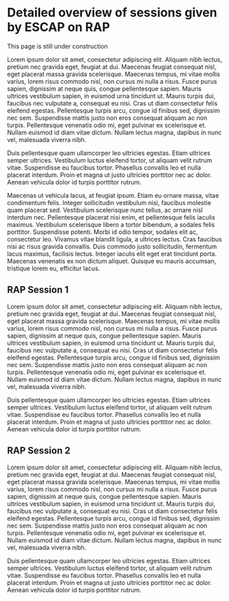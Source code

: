 # Detailed overview of sessions given by ESCAP on RAP

::: callout-note
This page is still under construction
:::

Lorem ipsum dolor sit amet, consectetur adipiscing elit. Aliquam nibh lectus, pretium nec gravida eget, feugiat at dui. Maecenas feugiat consequat nisl, eget placerat massa gravida scelerisque. Maecenas tempus, mi vitae mollis varius, lorem risus commodo nisl, non cursus mi nulla a risus. Fusce purus sapien, dignissim at neque quis, congue pellentesque sapien. Mauris ultrices vestibulum sapien, in euismod urna tincidunt ut. Mauris turpis dui, faucibus nec vulputate a, consequat eu nisi. Cras ut diam consectetur felis eleifend egestas. Pellentesque turpis arcu, congue id finibus sed, dignissim nec sem. Suspendisse mattis justo non eros consequat aliquam ac non turpis. Pellentesque venenatis odio mi, eget pulvinar ex scelerisque et. Nullam euismod id diam vitae dictum. Nullam lectus magna, dapibus in nunc vel, malesuada viverra nibh.

Duis pellentesque quam ullamcorper leo ultricies egestas. Etiam ultrices semper ultrices. Vestibulum luctus eleifend tortor, ut aliquam velit rutrum vitae. Suspendisse eu faucibus tortor. Phasellus convallis leo et nulla placerat interdum. Proin et magna ut justo ultricies porttitor nec ac dolor. Aenean vehicula dolor id turpis porttitor rutrum.

Maecenas ut vehicula lacus, at feugiat ipsum. Etiam eu ornare massa, vitae condimentum felis. Integer sollicitudin vestibulum nisi, faucibus molestie quam placerat sed. Vestibulum scelerisque nunc tellus, ac ornare nisl interdum nec. Pellentesque placerat nisi enim, et pellentesque felis iaculis maximus. Vestibulum scelerisque libero a tortor bibendum, a sodales felis porttitor. Suspendisse potenti. Morbi id odio tempor, sodales elit ac, consectetur leo. Vivamus vitae blandit ligula, a ultrices lectus. Cras faucibus nisi ac risus gravida convallis. Duis commodo justo sollicitudin, fermentum lacus maximus, facilisis lectus. Integer iaculis elit eget erat tincidunt porta. Maecenas venenatis ex non dictum aliquet. Quisque eu mauris accumsan, tristique lorem eu, efficitur lacus.

## RAP Session 1 {#rap-session-1}

Lorem ipsum dolor sit amet, consectetur adipiscing elit. Aliquam nibh lectus, pretium nec gravida eget, feugiat at dui. Maecenas feugiat consequat nisl, eget placerat massa gravida scelerisque. Maecenas tempus, mi vitae mollis varius, lorem risus commodo nisl, non cursus mi nulla a risus. Fusce purus sapien, dignissim at neque quis, congue pellentesque sapien. Mauris ultrices vestibulum sapien, in euismod urna tincidunt ut. Mauris turpis dui, faucibus nec vulputate a, consequat eu nisi. Cras ut diam consectetur felis eleifend egestas. Pellentesque turpis arcu, congue id finibus sed, dignissim nec sem. Suspendisse mattis justo non eros consequat aliquam ac non turpis. Pellentesque venenatis odio mi, eget pulvinar ex scelerisque et. Nullam euismod id diam vitae dictum. Nullam lectus magna, dapibus in nunc vel, malesuada viverra nibh.

Duis pellentesque quam ullamcorper leo ultricies egestas. Etiam ultrices semper ultrices. Vestibulum luctus eleifend tortor, ut aliquam velit rutrum vitae. Suspendisse eu faucibus tortor. Phasellus convallis leo et nulla placerat interdum. Proin et magna ut justo ultricies porttitor nec ac dolor. Aenean vehicula dolor id turpis porttitor rutrum.

## RAP Session 2 {#rap-session-2}

Lorem ipsum dolor sit amet, consectetur adipiscing elit. Aliquam nibh lectus, pretium nec gravida eget, feugiat at dui. Maecenas feugiat consequat nisl, eget placerat massa gravida scelerisque. Maecenas tempus, mi vitae mollis varius, lorem risus commodo nisl, non cursus mi nulla a risus. Fusce purus sapien, dignissim at neque quis, congue pellentesque sapien. Mauris ultrices vestibulum sapien, in euismod urna tincidunt ut. Mauris turpis dui, faucibus nec vulputate a, consequat eu nisi. Cras ut diam consectetur felis eleifend egestas. Pellentesque turpis arcu, congue id finibus sed, dignissim nec sem. Suspendisse mattis justo non eros consequat aliquam ac non turpis. Pellentesque venenatis odio mi, eget pulvinar ex scelerisque et. Nullam euismod id diam vitae dictum. Nullam lectus magna, dapibus in nunc vel, malesuada viverra nibh.

Duis pellentesque quam ullamcorper leo ultricies egestas. Etiam ultrices semper ultrices. Vestibulum luctus eleifend tortor, ut aliquam velit rutrum vitae. Suspendisse eu faucibus tortor. Phasellus convallis leo et nulla placerat interdum. Proin et magna ut justo ultricies porttitor nec ac dolor. Aenean vehicula dolor id turpis porttitor rutrum.